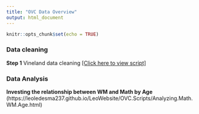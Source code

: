 ```yaml
---
title: "OVC Data Overview"
output: html_document
---
```


```r
knitr::opts_chunk$set(echo = TRUE)
```


### Data cleaning

**Step 1** Vineland data cleaning [[Click here to view script]](https://leoledesma237.github.io/LeoWebsite/OVC.Scripts/Vineland.Scoring.html) 




### Data Analysis

**Investing the relationship between WM and Math by Age** <add description here>(https://leoledesma237.github.io/LeoWebsite/OVC.Scripts/Analyzing.Math.WM.Age.html)
